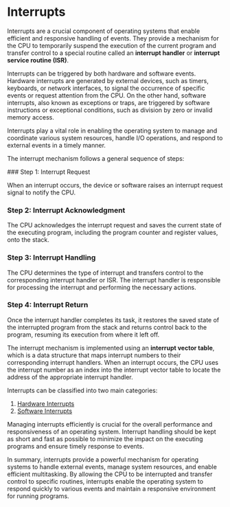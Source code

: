 
# Interrupts

Interrupts are a crucial component of operating systems that enable efficient and responsive handling of events. They provide a mechanism for the CPU to temporarily suspend the execution of the current program and transfer control to a special routine called an **interrupt handler** or **interrupt service routine (ISR)**. 

Interrupts can be triggered by both hardware and software events. Hardware interrupts are generated by external devices, such as timers, keyboards, or network interfaces, to signal the occurrence of specific events or request attention from the CPU. On the other hand, software interrupts, also known as exceptions or traps, are triggered by software instructions or exceptional conditions, such as division by zero or invalid memory access.

<Callout type="info">
Interrupts play a vital role in enabling the operating system to manage and coordinate various system resources, handle I/O operations, and respond to external events in a timely manner.
</Callout>

The interrupt mechanism follows a general sequence of steps:

<Steps>
### Step 1: Interrupt Request

When an interrupt occurs, the device or software raises an interrupt request signal to notify the CPU.

### Step 2: Interrupt Acknowledgment

The CPU acknowledges the interrupt request and saves the current state of the executing program, including the program counter and register values, onto the stack.

### Step 3: Interrupt Handling

The CPU determines the type of interrupt and transfers control to the corresponding interrupt handler or ISR. The interrupt handler is responsible for processing the interrupt and performing the necessary actions.

### Step 4: Interrupt Return

Once the interrupt handler completes its task, it restores the saved state of the interrupted program from the stack and returns control back to the program, resuming its execution from where it left off.
</Steps>

The interrupt mechanism is implemented using an **interrupt vector table**, which is a data structure that maps interrupt numbers to their corresponding interrupt handlers. When an interrupt occurs, the CPU uses the interrupt number as an index into the interrupt vector table to locate the address of the appropriate interrupt handler.

Interrupts can be classified into two main categories:

1. [Hardware Interrupts](/interrupts-and-interrupt-handling/interrupts/hardware-interrupts)
2. [Software Interrupts](/interrupts-and-interrupt-handling/interrupts/software-interrupts)

Managing interrupts efficiently is crucial for the overall performance and responsiveness of an operating system. Interrupt handling should be kept as short and fast as possible to minimize the impact on the executing programs and ensure timely response to events.

In summary, interrupts provide a powerful mechanism for operating systems to handle external events, manage system resources, and enable efficient multitasking. By allowing the CPU to be interrupted and transfer control to specific routines, interrupts enable the operating system to respond quickly to various events and maintain a responsive environment for running programs.